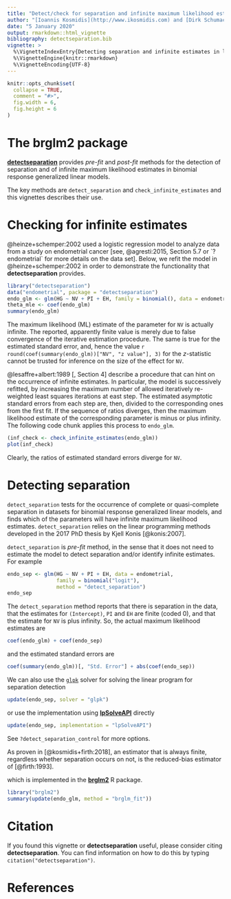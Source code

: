 ```yaml
---
title: "Detect/check for separation and infinite maximum likelihood estimates in logistic regression"
author: "[Ioannis Kosmidis](http://www.ikosmidis.com) and [Dirk Schumacher](http://www.dirk-schumacher.net)"
date: "5 January 2020"
output: rmarkdown::html_vignette
bibliography: detectseparation.bib
vignette: >
  %\VignetteIndexEntry{Detecting separation and infinite estimates in logistic regression}
  %\VignetteEngine{knitr::rmarkdown}
  %\VignetteEncoding{UTF-8}
---
```


```r
knitr::opts_chunk$set(
  collapse = TRUE,
  comment = "#>",
  fig.width = 6,
  fig.height = 6
)
```


# The **brglm2** package

[**detectseparation**](https://github.com/ikosmidis/detectseparation)
provides *pre-fit* and *post-fit* methods for the detection of
separation and of infinite maximum likelihood estimates in binomial
response generalized linear models.

The key methods are `detect_separation` and `check_infinite_estimates`
and this vignettes describes their use.

# Checking for infinite estimates

@heinze+schemper:2002 used a logistic regression model to analyze data
from a study on endometrial cancer [see, @agresti:2015, Section 5.7 or
`?endometrial` for more details on the data set]. Below, we refit the
model in @heinze+schemper:2002 in order to demonstrate the
functionality that **detectseparation** provides.

```r
library("detectseparation")
data("endometrial", package = "detectseparation")
endo_glm <- glm(HG ~ NV + PI + EH, family = binomial(), data = endometrial)
theta_mle <- coef(endo_glm)
summary(endo_glm)
```

The maximum likelihood (ML) estimate of the parameter for `NV` is actually
infinite. The reported, apparently finite value is merely due to false
convergence of the iterative estimation procedure. The same is true
for the estimated standard error, and, hence the value `r
round(coef(summary(endo_glm))["NV", "z value"], 3)` for the $z$-statistic
cannot be trusted for inference on the size of the effect for `NV`.

@lesaffre+albert:1989[, Section 4] describe a procedure that can hint
on the occurrence of infinite estimates. In particular, the model is
successively refitted, by increasing the maximum number of allowed
iteratively re-weighted least squares iterations at east step. The
estimated asymptotic standard errors from each step are, then, divided
to the corresponding ones from the first fit. If the sequence of
ratios diverges, then the maximum likelihood estimate of the
corresponding parameter is minus or plus infinity. The following code
chunk applies this process to `endo_glm`.

```r
(inf_check <- check_infinite_estimates(endo_glm))
plot(inf_check)
```

Clearly, the ratios of estimated standard errors diverge for `NV`.

# Detecting separation

`detect_separation` tests for the occurrence of complete or
quasi-complete separation in datasets for binomial response
generalized linear models, and finds which of the parameters will have
infinite maximum likelihood estimates. `detect_separation` relies on
the linear programming methods developed in the 2017 PhD thesis by
Kjell Konis [@konis:2007].

`detect_separation` is *pre-fit* method, in the sense that it does not
need to estimate the model to detect separation and/or identify
infinite estimates. For example

```r
endo_sep <- glm(HG ~ NV + PI + EH, data = endometrial,
                family = binomial("logit"),
                method = "detect_separation")
endo_sep
```

The `detect_separation` method reports that there is separation in the
data, that the estimates for `(Intercept)`, `PI` and `EH` are finite
(coded 0), and that the estimate for `NV` is plus infinity. So, the
actual maximum likelihood estimates are

```r
coef(endo_glm) + coef(endo_sep)
```

and the estimated standard errors are

```r
coef(summary(endo_glm))[, "Std. Error"] + abs(coef(endo_sep))
```

We can also use the
[`glpk`](https://CRAN.R-project.org/package=ROI.plugin.glpk) solver
for solving the linear program for separation detection

```r
update(endo_sep, solver = "glpk")
```

or use the implementation using
[**lpSolveAPI**](https://CRAN.R-project.org/package=ROI.plugin.glpk)
directly

```r
update(endo_sep, implementation = "lpSolveAPI")
```
See `?detect_separation_control` for more options.

As proven in [@kosmidis+firth:2018], an estimator that is always
finite, regardless whether separation occurs on not, is the
reduced-bias estimator of [@firth:1993].

which is implemented in the
[**brglm2**](https://CRAN.R-project.org/package=brglm2) R package.

```r
library("brglm2")
summary(update(endo_glm, method = "brglm_fit"))
```

# Citation
If you found this vignette or **detectseparation** useful, please
consider citing **detectseparation**. You can find information on how
to do this by typing `citation("detectseparation")`.

# References
